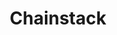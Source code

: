 ---
title: Chainstack
category: Indexers
description: Chainstack is a multi-cloud, multi-protocol blockchain Platform as a Service (PaaS) that enables developers to deploy, manage, and scale nodes and networks across multiple cloud providers.
logo: /images/chainstack.webp
developer: Chainstack
website: https://chainstack.com/
documentation: https://docs.chainstack.com/
---